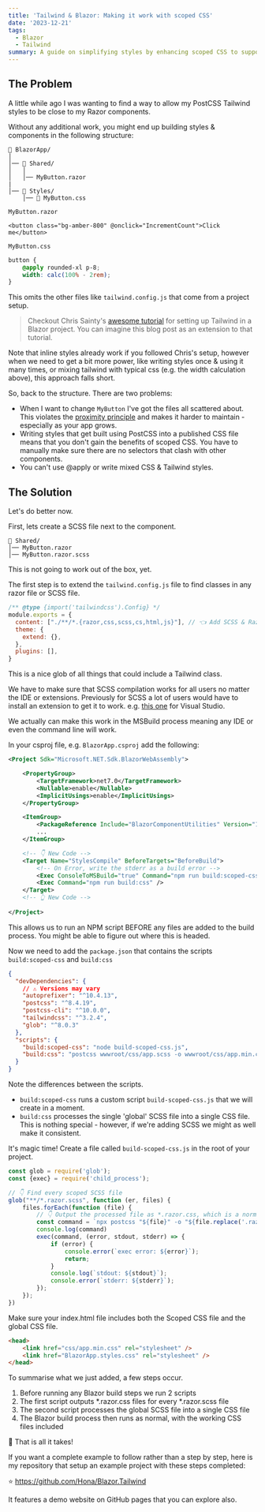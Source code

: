 ```yaml
---
title: 'Tailwind & Blazor: Making it work with scoped CSS'
date: '2023-12-21'
tags:
  - Blazor
  - Tailwind
summary: A guide on simplifying styles by enhancing scoped CSS to support Tailwind as well as SCSS.
---
```


## The Problem

A little while ago I was wanting to find a way to allow my PostCSS Tailwind styles to be close to my Razor components.

Without any additional work, you might end up building styles & components in the following structure:

```tree
📁 BlazorApp/
│
│── 📁 Shared/ 
│   │
│   │── MyButton.razor
|
│── 📁 Styles/ 
    │── 📄 MyButton.css
```

`MyButton.razor`

```razor
<button class="bg-amber-800" @onclick="IncrementCount">Click me</button>
```

`MyButton.css`

```css
﻿button {
    @apply rounded-xl p-8;
    width: calc(100% - 2rem);
}
```

This omits the other files like `tailwind.config.js` that come from a project setup.

> Checkout Chris Sainty's [awesome tutorial](https://chrissainty.com/adding-tailwind-css-v3-to-a-blazor-app/) for setting up Tailwind in a Blazor project.
> You can imagine this blog post as an extension to that tutorial.

Note that inline styles already work if you followed Chris's setup, however when we need to get a bit more power, like writing styles once & using it many times, or mixing tailwind with typical css (e.g. the width calculation above), this approach falls short.

So, back to the structure. There are two problems:

- When I want to change `MyButton` I've got the files all scattered about. This violates the [proximity principle](https://kula.blog/posts/proximity_principle/) and makes it harder to maintain - especially as your app grows.
- Writing styles that get built using PostCSS into a published CSS file means that you don't gain the benefits of scoped CSS. You have to manually make sure there are no selectors that clash with other components.
- You can't use @apply or write mixed CSS & Tailwind styles.

## The Solution

Let's do better now.

First, lets create a SCSS file next to the component. 

```tree
📁 Shared/ 
│── MyButton.razor
│── MyButton.razor.scss
```

This is not going to work out of the box, yet.

The first step is to extend the `tailwind.config.js` file to find classes in any razor file or SCSS file.

```js
/** @type {import('tailwindcss').Config} */
module.exports = {
  content: ["./**/*.{razor,css,scss,cs,html,js}"], // 👈 Add SCSS & Razor files
  theme: {
    extend: {},
  },
  plugins: [],
}
```

This is a nice glob of all things that could include a Tailwind class.

We have to make sure that SCSS compilation works for all users no matter the IDE or extensions. Previously for SCSS a lot of users would have to install an extension to get it to work. e.g. [this one](https://marketplace.visualstudio.com/items?itemName=MadsKristensen.SassCompiler) for Visual Studio.

We actually can make this work in the MSBuild process meaning any IDE or even the command line will work.

In your csproj file, e.g. `BlazorApp.csproj` add the following:

```xml
<Project Sdk="Microsoft.NET.Sdk.BlazorWebAssembly">

    <PropertyGroup>
        <TargetFramework>net7.0</TargetFramework>
        <Nullable>enable</Nullable>
        <ImplicitUsings>enable</ImplicitUsings>
    </PropertyGroup>

    <ItemGroup>
        <PackageReference Include="BlazorComponentUtilities" Version="1.8.0" />
        ...
    </ItemGroup>

    <!-- 👇 New Code -->
    <Target Name="StylesCompile" BeforeTargets="BeforeBuild">
        <!-- On Error, write the stderr as a build error -->
        <Exec ConsoleToMSBuild="true" Command="npm run build:scoped-css" />
        <Exec Command="npm run build:css" />
    </Target>
    <!-- 👆 New Code -->
    
</Project>
```

This allows us to run an NPM script BEFORE any files are added to the build process.
You might be able to figure out where this is headed.

Now we need to add the `package.json` that contains the scripts `build:scoped-css` and `build:css`

```json
{
  "devDependencies": {
    // ⚠️ Versions may vary
    "autoprefixer": "^10.4.13",
    "postcss": "^8.4.19",
    "postcss-cli": "^10.0.0",
    "tailwindcss": "^3.2.4",
    "glob": "^8.0.3"
  },
  "scripts": {
    "build:scoped-css": "node build-scoped-css.js",
    "build:css": "postcss wwwroot/css/app.scss -o wwwroot/css/app.min.css"
  }
}
```

Note the differences between the scripts.

- `build:scoped-css` runs a custom script `build-scoped-css.js` that we will create in a moment.
- `build:css` processes the single 'global' SCSS file into a single CSS file. This is nothing special - however, if we're adding SCSS we might as well make it consistent.

It's magic time! Create a file called `build-scoped-css.js` in the root of your project.

```js
const glob = require('glob');
const {exec} = require('child_process');

// 👇 Find every scoped SCSS file
glob("**/*.razor.scss", function (er, files) {
    files.forEach(function (file) {
        // 👇 Output the processed file as *.razor.css, which is a normal scoped CSS file
        const command = `npx postcss "${file}" -o "${file.replace('.razor.scss', '.razor.css')}"`;
        console.log(command)
        exec(command, (error, stdout, stderr) => {
            if (error) {
                console.error(`exec error: ${error}`);
                return;
            }
            console.log(`stdout: ${stdout}`);
            console.error(`stderr: ${stderr}`);
        });
    });
})
```

Make sure your index.html file includes both the Scoped CSS file and the global CSS file.

```html
<head>
    <link href="css/app.min.css" rel="stylesheet" />
    <link href="BlazorApp.styles.css" rel="stylesheet" />
</head>
```

To summarise what we just added, a few steps occur.

1. Before running any Blazor build steps we run 2 scripts
2. The first script outputs *.razor.css files for every *.razor.scss file
3. The second script processes the global SCSS file into a single CSS file
4. The Blazor build process then runs as normal, with the working CSS files included

🥳 That is all it takes!

If you want a complete example to follow rather than a step by step, here is my repository that setup an example project with these steps completed:

⭐ https://github.com/Hona/Blazor.Tailwind

It features a demo website on GitHub pages that you can explore also.